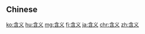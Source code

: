 {{also|含義}}
==Chinese==
{{zh-see|含義}}

[[ko:含义]]
[[hu:含义]]
[[mg:含义]]
[[fj:含义]]
[[ja:含义]]
[[chr:含义]]
[[zh:含义]]